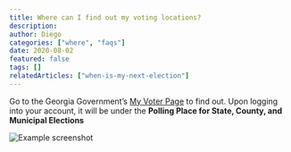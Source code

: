 ```yaml
---
title: Where can I find out my voting locations?
description:
author: Diego
categories: ["where", "faqs"]
date: 2020-08-02
featured: false
tags: []
relatedArticles: ["when-is-my-next-election"]
---
```


Go to the Georgia Government’s [My Voter Page](https://www.mvp.sos.ga.gov/) to find out. Upon logging into your account, it will be under the **Polling Place for State, County, and Municipal Elections**

![Example screenshot](/images/mvp-page.png)
